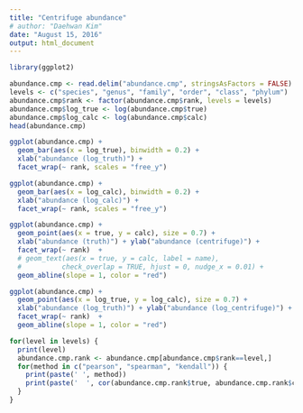 ```yaml
---
title: "Centrifuge abundance"
# author: "Daehwan Kim"
date: "August 15, 2016"
output: html_document
---
```


```r
library(ggplot2)
```

```r

abundance.cmp <- read.delim("abundance.cmp", stringsAsFactors = FALSE)
levels <- c("species", "genus", "family", "order", "class", "phylum")
abundance.cmp$rank <- factor(abundance.cmp$rank, levels = levels)
abundance.cmp$log_true <- log(abundance.cmp$true)
abundance.cmp$log_calc <- log(abundance.cmp$calc)
head(abundance.cmp)

ggplot(abundance.cmp) + 
  geom_bar(aes(x = log_true), binwidth = 0.2) +
  xlab("abundance (log_truth)") +
  facet_wrap(~ rank, scales = "free_y")

ggplot(abundance.cmp) + 
  geom_bar(aes(x = log_calc), binwidth = 0.2) +
  xlab("abundance (log_calc)") +
  facet_wrap(~ rank, scales = "free_y")

ggplot(abundance.cmp) + 
  geom_point(aes(x = true, y = calc), size = 0.7) +
  xlab("abundance (truth)") + ylab("abundance (centrifuge)") +
  facet_wrap(~ rank)  + 
  # geom_text(aes(x = true, y = calc, label = name),
  #          check_overlap = TRUE, hjust = 0, nudge_x = 0.01) +
  geom_abline(slope = 1, color = "red")

ggplot(abundance.cmp) + 
  geom_point(aes(x = log_true, y = log_calc), size = 0.7) +
  xlab("abundance (log_truth)") + ylab("abundance (log_centrifuge)") +
  facet_wrap(~ rank)  + 
  geom_abline(slope = 1, color = "red")

for(level in levels) {
  print(level)
  abundance.cmp.rank <- abundance.cmp[abundance.cmp$rank==level,]
  for(method in c("pearson", "spearman", "kendall")) {
    print(paste(' ', method))
    print(paste('  ', cor(abundance.cmp.rank$true, abundance.cmp.rank$calc, method=method)))
  }
}
```